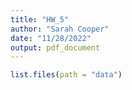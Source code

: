 ```yaml
---
title: "HW_5"
author: "Sarah Cooper"
date: "11/28/2022"
output: pdf_document
---
```


```r
list.files(path = "data")
```

